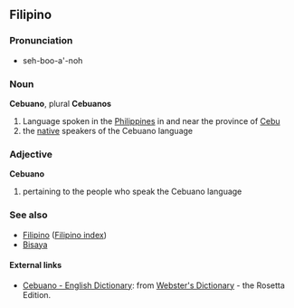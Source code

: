 ==Filipino==
===Pronunciation===
*seh-boo-a'-noh

===Noun===
'''Cebuano''', plural '''Cebuanos'''
#Language spoken in the [[Philippines]] in and near the province of [[Cebu]]
#the [[native]] speakers of the Cebuano language

===Adjective===
'''Cebuano'''
#pertaining to the people who speak the Cebuano language

===See also===
*[[Filipino]] ([[Wiktionary:Filipino index|Filipino index]])
*[[Bisaya]]

==== External links====
*[http://www.websters-online-dictionary.org/definition/Cebuano-english/ Cebuano - English Dictionary]: from [http://www.websters-online-dictionary.org/ Webster's Dictionary] - the Rosetta Edition.
